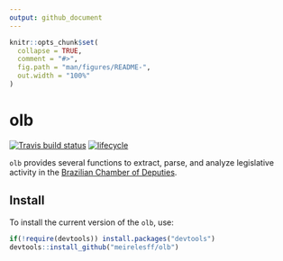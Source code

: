 ```yaml
---
output: github_document
---
```


<!-- README.md is generated from README.Rmd. Please edit that file -->

```r
knitr::opts_chunk$set(
  collapse = TRUE,
  comment = "#>",
  fig.path = "man/figures/README-",
  out.width = "100%"
)
```

# olb

[![Travis build status](https://travis-ci.org/meirelesff/olb.svg?branch=master)](https://travis-ci.org/meirelesff/olb)
[![lifecycle](https://img.shields.io/badge/lifecycle-experimental-orange.svg)](https://www.tidyverse.org/lifecycle/#experimental)

`olb` provides several functions to extract, parse, and analyze legislative activity in the [Brazilian Chamber of Deputies](https://www.camara.leg.br/).

## Install

To install the current version of the `olb`, use:


```r
if(!require(devtools)) install.packages("devtools")
devtools::install_github("meirelesff/olb")
```

